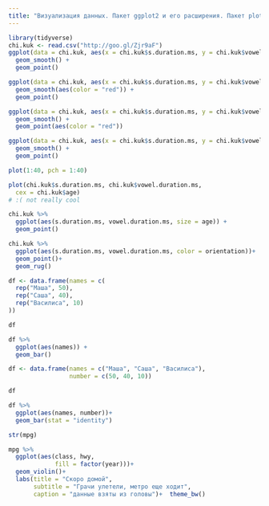 ```yaml
---
title: "Визуализация данных. Пакет ggplot2 и его расширения. Пакет plotly. R Markdown. R Notebook. Shiny"
---
```


```r
library(tidyverse)
chi.kuk <- read.csv("http://goo.gl/Zjr9aF")
ggplot(data = chi.kuk, aes(x = chi.kuk$s.duration.ms, y = chi.kuk$vowel.duration.ms)) +
  geom_smooth() +
  geom_point()
```
```r
ggplot(data = chi.kuk, aes(x = chi.kuk$s.duration.ms, y = chi.kuk$vowel.duration.ms)) +
  geom_smooth(aes(color = "red")) +
  geom_point()

```

```r
ggplot(data = chi.kuk, aes(x = chi.kuk$s.duration.ms, y = chi.kuk$vowel.duration.ms)) +
  geom_smooth() +
  geom_point(aes(color = "red"))

```
```r
ggplot(data = chi.kuk, aes(x = chi.kuk$s.duration.ms, y = chi.kuk$vowel.duration.ms, color = "red")) +
  geom_smooth() +
  geom_point()

```
```r
plot(1:40, pch = 1:40)
```

```r
plot(chi.kuk$s.duration.ms, chi.kuk$vowel.duration.ms,
  cex = chi.kuk$age)
# :( not really cool 
```


```r
chi.kuk %>%
  ggplot(aes(s.duration.ms, vowel.duration.ms, size = age)) +
  geom_point()

```

```r
chi.kuk %>% 
  ggplot(aes(s.duration.ms, vowel.duration.ms, color = orientation))+
  geom_point()+
  geom_rug()
```

```r
df <- data.frame(names = c(
  rep("Маша", 50),
  rep("Саша", 40),
  rep("Василиса", 10)
))

df
```
```r
df %>% 
  ggplot(aes(names)) +
  geom_bar()
```

```r
df <- data.frame(names = c("Маша", "Саша", "Василиса"), 
                 number = c(50, 40, 10))

df
```

```r
df %>% 
  ggplot(aes(names, number))+
  geom_bar(stat = "identity")
```

```r
str(mpg)
```
```r
mpg %>%
  ggplot(aes(class, hwy, 
             fill = factor(year)))+
  geom_violin()+
  labs(title = "Скоро домой",
       subtitle = "Грачи улетели, метро еще ходит",
       caption = "данные взяты из головы")+  theme_bw()
```

